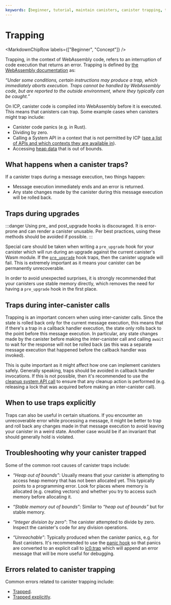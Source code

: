 ```yaml
---
keywords: [beginner, tutorial, maintain canisters, canister trapping, traps, traps during upgrades, handling traps]
---
```



# Trapping

<MarkdownChipRow labels={["Beginner", "Concept"]} />



Trapping, in the context of WebAssembly code, refers to an interruption of code execution that returns an error. Trapping is defined by [the WebAssembly documentation](https://webassembly.github.io/spec/core/intro/overview.html) as:

*“Under some conditions, certain instructions may produce a trap, which immediately aborts execution. Traps cannot be handled by WebAssembly code, but are reported to the outside environment, where they typically can be caught.”*

On ICP, canister code is compiled into WebAssembly before it is executed. This means that canisters can trap. Some example cases when canisters might trap include:

- Canister code panics (e.g. in Rust).
- Dividing by zero.
- Calling a System API in a context that is not permitted by ICP ([see a list of APIs and which contexts they are available in](/docs/current/references/ic-interface-spec#system-api-imports)).
- Accessing [heap data](/docs/current/building-dapps/managing-dapps/storage) that is out of bounds.

## What happens when a canister traps?

If a canister traps during a message execution, two things happen:

- Message execution immediately ends and an error is returned.
- Any state changes made by the canister during this message execution will be rolled back.

## Traps during upgrades

:::danger
Using pre_ and post_upgrade hooks is discouraged. It is error-prone and can render a canister unusable. Per best practices, using these methods should be avoided if possible.
:::

Special care should be taken when writing a `pre_upgrade` hook for your canister which will run during an upgrade against the current canister's Wasm module. If the [`pre_upgrade`](/docs/current/references/ic-interface-spec#system-api-upgrades) hook traps, then the canister upgrade will fail. This is extremely important as it means your canister can be permanently unrecoverable.

In order to avoid unexpected surprises, it is strongly recommended that your canisters use stable memory directly, which removes the need for having a `pre_upgrade` hook in the first place.

## Traps during inter-canister calls

Trapping is an important concern when using inter-canister calls. Since the state is rolled back only for the current message execution, this means that if there's a trap in a callback handler execution, the state only rolls back to the point before this message execution. In particular, any state changes made by the canister before making the inter-canister call and calling `await` to wait for the response will not be rolled back (as this was a separate message execution that happened before the callback handler was invoked).

This is quite important as it might affect how one can implement canisters safely. Generally speaking, traps should be avoided in callback handler invocations. If this is not possible, then it's recommended to use the [cleanup system API call](/docs/current/references/ic-interface-spec#system-api-call) to ensure that any cleanup action is performed (e.g. releasing a lock that was acquired before making an inter-canister call).

## When to use traps explicitly

Traps can also be useful in certain situations. If you encounter an unrecoverable error while processing a message, it might be better to trap and roll back any changes made in that message execution to avoid leaving your canister in a weird state. Another case would be if an invariant that should generally hold is violated.

## Troubleshooting why your canister trapped

Some of the common root causes of canister traps include:

- *“Heap out of bounds”*: Usually means that your canister is attempting to access heap memory that has not been allocated yet. This typically points to a programming error. Look for places where memory is allocated (e.g. creating vectors) and whether you try to access such memory before allocating it.

- *“Stable memory out of bounds”*: Similar to *“heap out of bounds”* but for stable memory.

- *“Integer division by zero”*: The canister attempted to divide by zero. Inspect the canister's code for any division operations.

- *“Unreachable”*: Typically produced when the canister panics, e.g. for Rust canisters. It's recommended to use the [panic hook](https://github.com/dfinity/cdk-rs/blob/08cbe397fcbaf62dd1edbec218492f967e80dd00/src/ic-cdk/src/printer.rs#L5) so that panics are converted to an explicit call to [ic0.trap](/docs/current/references/ic-interface-spec#debugging-aids) which will append an error message that will be more useful for debugging.

## Errors related to canister trapping

Common errors related to canister trapping include:

- [Trapped](/docs/current/developer-education/message-execution/execution-errors#trapped).
- [Trapped explicitly](/docs/current/developer-education/message-execution/execution-errors#trapped-explicitly).

